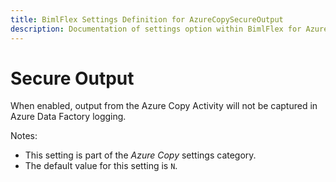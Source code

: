 ```yaml
---
title: BimlFlex Settings Definition for AzureCopySecureOutput
description: Documentation of settings option within BimlFlex for AzureCopySecureOutput
---
```

<head>
  <meta name="varigenceProduct" content="BimlFlex"></meta>
  <meta name="varigenceArticleType" content="Reference"></meta>
</head>

# Secure Output

When enabled, output from the Azure Copy Activity will not be captured in Azure Data Factory logging.

Notes:

* This setting is part of the *Azure Copy* settings category.
* The default value for this setting is `N`.
